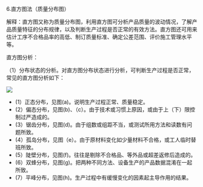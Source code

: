 6.直方图法（质量分布图）

 解释：直方图又称为质量分布图，利用直方图可分析产品质量的波动情况，了解产品质量特征的分布规律，以及判断生产过程是否正常的有效方法。直方图还可用来估计工序不合格品率的高低、制订质量标准、确定公差范围、评价施工管理水平等。
 
 直方图分析：

（1）分布状态的分析。对直方图分布状态进行分析，可判断生产过程是否正常，常见的直方图分析如下：

![](/images/直方图7例.png)

* (1）正态分布，见图(a)。说明生产过程正常、质量稳定。
* (2）偏态分布，见图(b)、（c）。由于技术或习惯上原因，或由于上（下）限控制过严造成的。
* (3）锯齿分布，见图(d)。由于组数或组距不当，或测试所用方法和读数有问题所致。
* (4）孤岛分布，见图（e）。由于原材料变化如少量材料不合格，或工人临时替班所致。
* (5）陡壁分布，见图(f)。往往是剔除不合格品、等外品或超差返修后造成的。
* (6）双蜂分布，见图(g)。把两种不同方法、设备生产的产品数据混淆在一起所致。
* (7）平峰分布，见图(h)。生产过程中有缓慢变化的因素起主导作用的结果。
